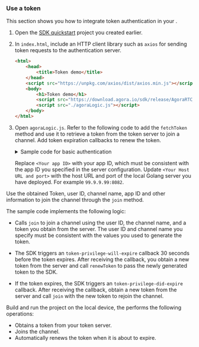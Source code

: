<PlatformWrapper platform="web">

### Use a token

This section shows you how to integrate token authentication in your <Vpl k="CLIENT" />.

1. Open the [SDK quickstart](../get-started/get-started-sdk) project you created earlier.

1. In `index.html`, include an HTTP client library such as `axios` for sending token requests to the authentication server.

    ```html
    <html>
        <head>
            <title>Token demo</title>
        </head>
        <script src="https://unpkg.com/axios/dist/axios.min.js"></script>
        <body>
            <h1>Token demo</h1>
            <script src="https://download.agora.io/sdk/release/AgoraRTC_N-4.8.0.js"></script>
            <script src="./agoraLogic.js"></script>
        </body>
    </html>
    ```

1. Open `agoraLogic.js`. Refer to the following code to add the `fetchToken` method and use it to retrieve a token from the token server to join a channel. Add token expiration callbacks to renew the token.

    <details>
    <summary>Sample code for basic authentication</summary>
    <CodeBlock language="js" showLineNumbers>
    {`var rtc = {
        // Set local audio track and video track
        localAudioTrack: null,
        localVideoTrack: null,
    };

    var options = {
        // Fill in app ID
        appId: "<Your app ID>",
        // Fill in a channel name
        channel: "test",
        // Set the user as host or audience 
        role: "host"
    };

    // Get a token from your token server

    function fetchToken(uid, channelName, tokenRole) {

        return new Promise(function (resolve) {
            axios.post('http://<Your host URL and port>/fetch_rtc_token', {
                uid: uid,
                channelName: channelName,
                role: tokenRole
            }, {
                headers: {
                    'Content-Type': 'application/json; charset=UTF-8'
                }
            })
                .then(function (response) {
                    const token = response.data.token;
                    resolve(token);
                })
                .catch(function (error) {
                    console.log(error);
                });
        })
    }

    async function startBasicCall() {

        const client = AgoraRTC.createClient({ mode: "live", codec: "vp8" });
        client.setClientRole(options.role);
        const uid = 123456;

        // Assign the obtained token to the token parameter of the join method, and join the channel
        let token = await fetchToken(uid, options.channel, 1);

        await client.join(options.appId, options.channel, token, uid);
        rtc.localAudioTrack = await AgoraRTC.createMicrophoneAudioTrack();
        rtc.localVideoTrack = await AgoraRTC.createCameraVideoTrack();
        await client.publish([rtc.localAudioTrack, rtc.localVideoTrack]);
        const localPlayerContainer = document.createElement("div");
        localPlayerContainer.id = uid;
        localPlayerContainer.style.width = "640px";
        localPlayerContainer.style.height = "480px";
        document.body.append(localPlayerContainer);

        rtc.localVideoTrack.play(localPlayerContainer);

        console.log("publish success!");

        client.on("user-published", async (user, mediaType) => {
            await client.subscribe(user, mediaType);
            console.log("subscribe success");

            if (mediaType === "video") {
                const remoteVideoTrack = user.videoTrack;
                const remotePlayerContainer = document.createElement("div");
                remotePlayerContainer.textContent = "Remote user " + user.uid.toString();
                remotePlayerContainer.style.width = "640px";
                remotePlayerContainer.style.height = "480px";
                document.body.append(remotePlayerContainer);
                remoteVideoTrack.play(remotePlayerContainer);

            }

            if (mediaType === "audio") {
                const remoteAudioTrack = user.audioTrack;
                remoteAudioTrack.play();
            }

            client.on("user-unpublished", user => {
                const remotePlayerContainer = document.getElementById(user.uid);
                remotePlayerContainer.remove();
            });

        });

        // When you receive the token-privilege-will-expire callback, request a new token from the server and call renewToken to pass the new Token to the SDK
        client.on("token-privilege-will-expire", async function () {
            let token = await fetchToken(uid, options.channel, 1);
            await client.renewToken(token);
        });

        // When you receive the token-privilege-did-expire callback, request a new token from the server and call join to rejoin the channel.
        client.on("token-privilege-did-expire", async function () {
            console.log("Fetching the new Token")
            let token = await fetchToken(uid, options.channel, 1);
            console.log("Rejoining the channel with new Token")
            await client.join(options.appId, options.channel, token, uid);
        });

    }

    startBasicCall()`}
    </CodeBlock>
    </details>

    Replace `<Your app ID>` with your app ID, which must be consistent with the app ID you specified in the server configuration. Update `<Your Host URL and port>` with the host URL and port of the local Golang server you have deployed. For example `99.9.9.99:8082`.

Use the obtained Token, user ID, channel name, app ID and other information to join the channel through the `join` method.

The sample code implements the following logic:

* Calls `join` to join a channel using the user ID, the channel name, and a token you obtain from the server. The user ID and channel name you specify must be consistent with the values you used to generate the token.

* The SDK triggers an `token-privilege-will-expire` callback 30 seconds before the token expires. After receiving the callback, you obtain a new token from the server and call `renewToken` to pass the newly generated token to the SDK.

* If the token expires, the SDK triggers an `token-privilege-did-expire` callback. After receiving the callback, obtain a new token from the server and call `join` with the new token to rejoin the channel.

Build and run the project on the local device, the <Vpl k="CLIENT" /> performs the following operations:

* Obtains a token from your token server.
* Joins the channel.
* Automatically renews the token when it is about to expire.

</PlatformWrapper>